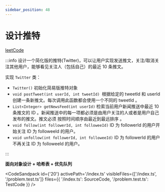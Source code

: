 ```yaml
---
sidebar_position: 48
---
```


# 设计推特


[leetCode](https://leetcode.cn/problems/design-twitter/description/)

:::info
设计一个简化版的推特(Twitter)，可以让用户实现发送推文，关注/取消关注其他用户，能够看见关注人（包括自己）的最近 10 条推文。

实现 `Twitter` 类：

- `Twitter()` 初始化简易版推特对象
- `void postTweet(int userId, int tweetId) `根据给定的 tweetId 和 userId 创建一条新推文。每次调用此函数都会使用一个不同的 tweetId 。
- `List<Integer> getNewsFeed(int userId)` 检索当前用户新闻推送中最近 10 条推文的 ID 。新闻推送中的每一项都必须是由用户关注的人或者是用户自己发布的推文。推文必须 按照时间顺序由最近到最远排序 。
- `void follow(int followerId, int followeeId)` ID 为 followerId 的用户开始关注 ID 为 followeeId 的用户。
- `void unfollow(int followerId, int followeeId)` ID 为 followerId 的用户不再关注 ID 为 followeeId 的用户。

:::

**面向对象设计 + 哈希表 + 优先队列**

<CodeSandpack
  id={'20'}
  activePath='/index.ts'
  visibleFiles={['/index.ts', '/problem.test.ts']}
  files={{
    '/index.ts': SourceCode,
    '/problem.test.ts': TestCode
  }}
/>
